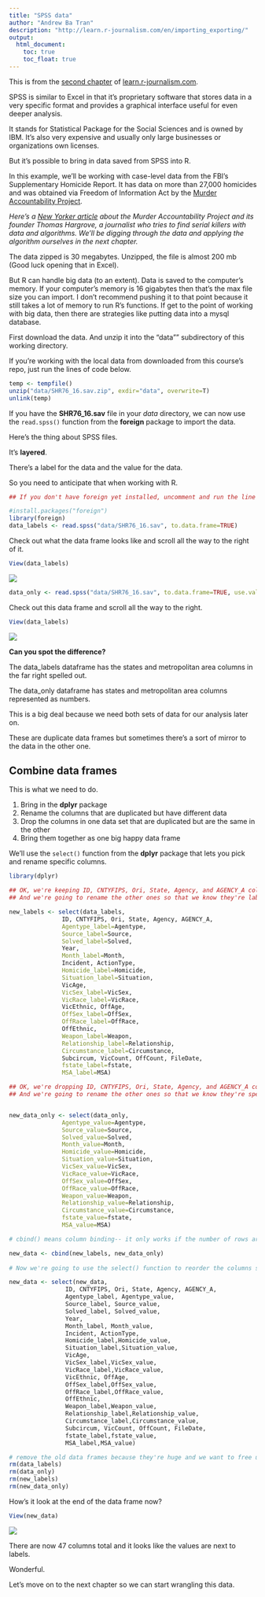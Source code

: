 ```yaml
---
title: "SPSS data"
author: "Andrew Ba Tran"
description: "http://learn.r-journalism.com/en/importing_exporting/"
output:
  html_document:
    toc: true
    toc_float: true
---
```


This is from the [second chapter](https://learn.r-journalism.com/enspss-files/) of [learn.r-journalism.com](https://learn.r-journalism.com/).


SPSS is similar to Excel in that it's proprietary software that stores data in a very specific format and provides a graphical interface useful for even deeper analysis.

It stands for Statistical Package for the Social Sciences and is owned by IBM. It's also very expensive and usually only large businesses or organizations own licenses.

But it's possible to bring in data saved from SPSS into R.

In this example, we'll be working with case-level data from the FBI's Supplementary Homicide Report. It has data on more than 27,000 homicides and was obtained via Freedom of Information Act by the [Murder Accountability Project](http://www.murderdata.org/p/data-docs.html). 

*Here's a [New Yorker article](https://www.newyorker.com/magazine/2017/11/27/the-serial-killer-detector) about the Murder Accountability Project and its founder Thomas Hargrove, a journalist who tries to find serial killers with data and algorithms. We'll be digging through the data and applying the algorithm ourselves in the next chapter.*

The data zipped is 30 megabytes. Unzipped, the file is almost 200 mb (Good luck opening that in Excel).

But R can handle big data (to an extent). Data is saved to the computer's memory. If your computer's memory is 16 gigabytes then that's the max file size you can import. I don't recommend pushing it to that point because it still takes a lot of memory to run R's functions. If get to the point of working with big data, then there are strategies like putting data into a mysql database.

First download the data. And unzip it into the "data"" subdirectory of this working directory.

If you're working with the local data from downloaded from this course's repo, just run the lines of code below.

```r
temp <- tempfile()
unzip("data/SHR76_16.sav.zip", exdir="data", overwrite=T)
unlink(temp)
```

If you have the **SHR76_16.sav** file in your *data* directory, we can now use the `read.spss()` function from the **foreign** package to import the data.

Here's the thing about SPSS files. 

It's **layered**.

There's a label for the data and the value for the data.

So you need to anticipate that when working with R.

```r
## If you don't have foreign yet installed, uncomment and run the line below

#install.packages("foreign")
library(foreign)
data_labels <- read.spss("data/SHR76_16.sav", to.data.frame=TRUE)
```

Check out what the data frame looks like and scroll all the way to the right of it.

```r
View(data_labels)
```

![](images/data_labels.png)

```r
data_only <- read.spss("data/SHR76_16.sav", to.data.frame=TRUE, use.value.labels=F)
```

Check out this data frame and scroll all the way to the right.

```r
View(data_labels)
```

![](images/data_only.png)

**Can you spot the difference?**

The data_labels dataframe has the states and metropolitan area columns in the far right spelled out.

The data_only dataframe has states and metropolitan area columns represented as numbers.

This is a big deal because we need both sets of data for our analysis later on.

These are duplicate data frames but sometimes there's a sort of mirror to the data in the other one.

## Combine data frames

This is what we need to do.

1. Bring in the **dplyr** package
2. Rename the columns that are duplicated but have different data 
3. Drop the columns in one data set that are duplicated but are the same in the other
4. Bring them together as one big happy data frame

We'll use the `select()` function from the **dplyr** package that lets you pick and rename specific columns.

```r
library(dplyr)

## OK, we're keeping ID, CNTYFIPS, Ori, State, Agency, and AGENCY_A columns
## And we're going to rename the other ones so that we know they're labels

new_labels <- select(data_labels,
               ID, CNTYFIPS, Ori, State, Agency, AGENCY_A,
               Agentype_label=Agentype,
               Source_label=Source,
               Solved_label=Solved,
               Year,
               Month_label=Month,
               Incident, ActionType,
               Homicide_label=Homicide,
               Situation_label=Situation,
               VicAge,
               VicSex_label=VicSex,
               VicRace_label=VicRace,
               VicEthnic, OffAge,
               OffSex_label=OffSex,
               OffRace_label=OffRace,
               OffEthnic,
               Weapon_label=Weapon,
               Relationship_label=Relationship,
               Circumstance_label=Circumstance,
               Subcircum, VicCount, OffCount, FileDate,
               fstate_label=fstate,
               MSA_label=MSA)

## OK, we're dropping ID, CNTYFIPS, Ori, State, Agency, and AGENCY_A columns
## And we're going to rename the other ones so that we know they're specifically values


new_data_only <- select(data_only,
               Agentype_value=Agentype,
               Source_value=Source,
               Solved_value=Solved,
               Month_value=Month,
               Homicide_value=Homicide,
               Situation_value=Situation,
               VicSex_value=VicSex,
               VicRace_value=VicRace,
               OffSex_value=OffSex,
               OffRace_value=OffRace,
               Weapon_value=Weapon,
               Relationship_value=Relationship,
               Circumstance_value=Circumstance,
               fstate_value=fstate,
               MSA_value=MSA)

# cbind() means column binding-- it only works if the number of rows are the same

new_data <- cbind(new_labels, new_data_only)
 
# Now we're going to use the select() function to reorder the columns so labels and values are next to each other

new_data <- select(new_data,
                ID, CNTYFIPS, Ori, State, Agency, AGENCY_A,
                Agentype_label, Agentype_value,
                Source_label, Source_value,
                Solved_label, Solved_value,
                Year,
                Month_label, Month_value,
                Incident, ActionType,
                Homicide_label,Homicide_value,
                Situation_label,Situation_value,
                VicAge,
                VicSex_label,VicSex_value,
                VicRace_label,VicRace_value,
                VicEthnic, OffAge,
                OffSex_label,OffSex_value,
                OffRace_label,OffRace_value,
                OffEthnic,
                Weapon_label,Weapon_value,
                Relationship_label,Relationship_value,
                Circumstance_label,Circumstance_value,
                Subcircum, VicCount, OffCount, FileDate,
                fstate_label,fstate_value,
                MSA_label,MSA_value)

# remove the old data frames because they're huge and we want to free up memory
rm(data_labels)
rm(data_only)
rm(new_labels)
rm(new_data_only)
```

How's it look at the end of the data frame now?

```r
View(new_data)
```

![](images/new_data.png)

There are now 47 columns total and it looks like the values are next to labels.

Wonderful.

Let's move on to the next chapter so we can start wrangling this data.

